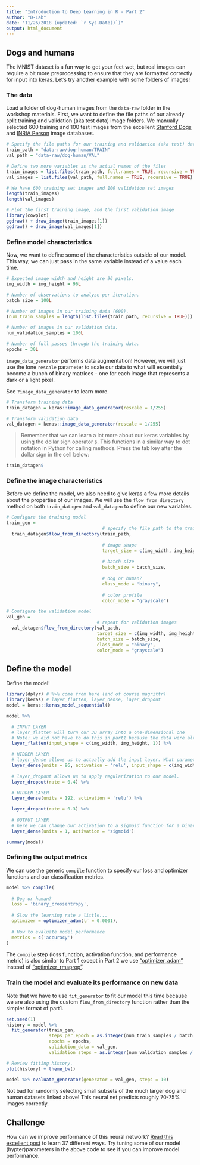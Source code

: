 ```yaml
---
title: "Introduction to Deep Learning in R - Part 2"
author: "D-Lab"
date: "11/26/2018 (updated: `r Sys.Date()`)"
output: html_document
---
```


## Dogs and humans

The MNIST dataset is a fun way to get your feet wet, but real images can require a bit more preprocessing to ensure that they are formatted correctly for input into keras. Let's try another example with some folders of images!

### The data

Load a folder of dog-human images from the `data-raw` folder in the workshop materials. First, we want to define the file paths of our already split training and validation (aka test data) image folders. We manually selected 600 training and 100 test images from the excellent [Stanford Dogs](http://vision.stanford.edu/aditya86/ImageNetDogs/) and [INRIA Person](http://pascal.inrialpes.fr/data/human/) image databases. 

```r
# Specify the file paths for our training and validation (aka test) data
train_path = "data-raw/dog-human/TRAIN"
val_path = "data-raw/dog-human/VAL"

# Define two more variables as the actual names of the files
train_images = list.files(train_path, full.names = TRUE, recursive = TRUE)
val_images = list.files(val_path, full.names = TRUE, recursive = TRUE)

# We have 600 training set images and 100 validation set images
length(train_images)
length(val_images)

# Plot the first training image, and the first validation image
library(cowplot)
ggdraw() + draw_image(train_images[1])
ggdraw() + draw_image(val_images[1])
```

### Define model characteristics
Now, we want to define some of the characteristics outside of our model. This way, we can just pass in the same variable instead of a value each time.
```r
# Expected image width and height are 96 pixels.
img_width = img_height = 96L

# Number of observations to analyze per iteration.
batch_size = 100L

# Number of images in our training data (600).
(num_train_samples = length(list.files(train_path, recursive = TRUE)))

# Number of images in our validation data.
num_validation_samples = 100L

# Number of full passes through the training data.
epochs = 30L
```

`image_data_generator` performs data augmentation! However, we will just use the lone `rescale` parameter to scale our data to what will essentially become a bunch of binary matrices - one for each image that represents a dark or a light pixel.

See `?image_data_generator` to learn more.
```r
# Transform training data 
train_datagen = keras::image_data_generator(rescale = 1/255)

# Transform validation data 
val_datagen = keras::image_data_generator(rescale = 1/255)
```

> Remember that we can learn a lot more about our keras variables by using the dollar sign operator `$`. This functions in a similar way to dot notation in Python for calling methods. Press the tab key after the dollar sign in the cell below:

```r
train_datagen$
```

### Define the image characteristics
Before we define the model, we also need to give keras a few more details about the properties of our images. We will use the `flow_from_directory` method on both `train_datagen` and `val_datagen` to define our new variables. 

```r
# Configure the training model
train_gen =
                                    # specify the file path to the training images
  train_datagen$flow_from_directory(train_path,
                                    
                                    # image shape
                                    target_size = c(img_width, img_height),
                                    
                                    # batch size 
                                    batch_size = batch_size,
                                    
                                    # dog or human? 
                                    class_mode = "binary",
                                    
                                    # color profile
                                    color_mode = "grayscale")

# Configure the validation model
val_gen =
                                  # repeat for validation images
  val_datagen$flow_from_directory(val_path,
                                  target_size = c(img_width, img_height),
                                  batch_size = batch_size,
                                  class_mode = "binary",
                                  color_mode = "grayscale")
```

## Define the model
Define the model! 

```r
library(dplyr) # %>% come from here (and of course magrittr)
library(keras) # layer_flatten, layer_dense, layer_dropout
model = keras::keras_model_sequential()

model %>%

  # INPUT LAYER
  # layer_flatten will turn our 3D array into a one-dimensional one
  # Note: we did not have to do this in part1 because the data were already flattened
  layer_flatten(input_shape = c(img_width, img_height, 1)) %>%

  # HIDDEN LAYER
  # layer_dense allows us to actually add the input layer. What parameters are we specifying?
  layer_dense(units = 96, activation = 'relu', input_shape = c(img_width, img_height)) %>%
  
  # layer_dropout allows us to apply regularization to our model.
  layer_dropout(rate = 0.4) %>%

  # HIDDEN LAYER
  layer_dense(units = 192, activation = 'relu') %>%

  layer_dropout(rate = 0.3) %>%
  
  # OUTPUT LAYER
  # here we can change our activation to a sigmoid function for a binary outcome
  layer_dense(units = 1, activation = 'sigmoid')

summary(model)
```

### Defining the output metrics

We can use the generic `compile` function to specify our loss and optimizer functions and our classification metrics.

```r
model %>% compile(
  
  # Dog or human?
  loss = 'binary_crossentropy',
  
  # Slow the learning rate a little...
  optimizer = optimizer_adam(lr = 0.0001), 
  
  # How to evaluate model performance
  metrics = c('accuracy')
)
```

The `compile` step (loss function, activation function, and performance metric) is also similar to Part 1 except in Part 2 we use ["optimizer_adam"](https://en.wikipedia.org/wiki/Stochastic_gradient_descent#Adam) instead of ["optimizer_rmsprop"](https://en.wikipedia.org/wiki/Stochastic_gradient_descent#RMSProp). 

### Train the model and evaluate its performance on new data

Note that we have to use `fit_generator` to fit our model this time because we are also using the custom `flow_from_directory` function rather than the simpler format of part1.

```r
set.seed(1)
history = model %>%
  fit_generator(train_gen,
                steps_per_epoch = as.integer(num_train_samples / batch_size),
                epochs = epochs,
                validation_data = val_gen,
                validation_steps = as.integer(num_validation_samples / batch_size))

# Review fitting history.
plot(history) + theme_bw()
```

```r
model %>% evaluate_generator(generator = val_gen, steps = 10)
```

Not bad for randomly selecting small subsets of the much larger dog and human datasets linked above! This neural net predicts roughly 70-75% images correctly. 

## Challenge
How can we improve performance of this neural network? [Read this excellent post](https://blog.slavv.com/37-reasons-why-your-neural-network-is-not-working-4020854bd607) to learn 37 different ways. Try tuning some of our model (hypter)parameters in the above code to see if you can improve model performance. 